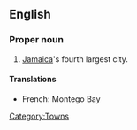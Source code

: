 ==English==

===Proper noun===
{{en-proper noun|sg=[[Montego]] [[bay|Bay]]}}

# [[Jamaica]]'s fourth largest city.

====Translations====
{{top}}
* French: Montego Bay
{{mid}}
{{bottom}}

[[Category:Towns]]